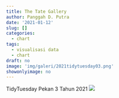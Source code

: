 ```yaml
---
title: The Tate Gallery
author: Panggah D. Putra
date: '2021-01-12'
slug: []
categories:
  - chart
tags:
  - visualisasi data
  - chart
draft: no
image: 'img/galeri/2021tidytuesday03.png'
showonlyimage: no
---
```

TidyTuesday Pekan 3 Tahun 2021
<!--more-->
![](images/2021tidytuesday03.png)